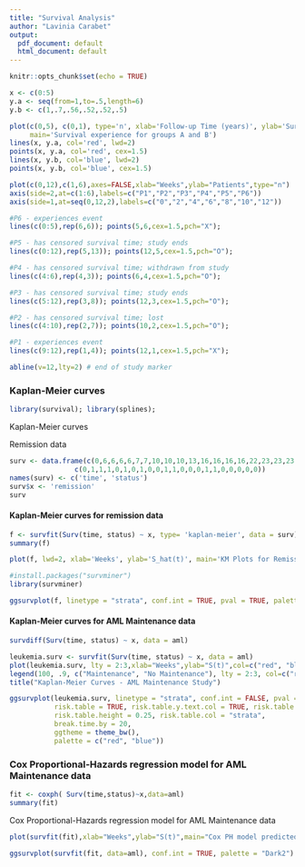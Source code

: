 ```yaml
---
title: "Survival Analysis"
author: "Lavinia Carabet"
output: 
  pdf_document: default
  html_document: default
---
```


```r
knitr::opts_chunk$set(echo = TRUE)
```


```r
x <- c(0:5)
y.a <- seq(from=1,to=.5,length=6)
y.b <- c(1,.7,.56,.52,.52,.5)

plot(c(0,5), c(0,1), type='n', xlab='Follow-up Time (years)', ylab='Survival probability', 
     main='Survival experience for groups A and B')
lines(x, y.a, col='red', lwd=2)
points(x, y.a, col='red', cex=1.5)
lines(x, y.b, col='blue', lwd=2)
points(x, y.b, col='blue', cex=1.5)
```

```r
plot(c(0,12),c(1,6),axes=FALSE,xlab="Weeks",ylab="Patients",type="n")
axis(side=2,at=c(1:6),labels=c("P1","P2","P3","P4","P5","P6"))
axis(side=1,at=seq(0,12,2),labels=c("0","2","4","6","8","10","12"))

#P6 - experiences event
lines(c(0:5),rep(6,6)); points(5,6,cex=1.5,pch="X");

#P5 - has censored survival time; study ends
lines(c(0:12),rep(5,13)); points(12,5,cex=1.5,pch="O");

#P4 - has censored survival time; withdrawn from study
lines(c(4:6),rep(4,3)); points(6,4,cex=1.5,pch="O");

#P3 - has censored survival time; study ends
lines(c(5:12),rep(3,8)); points(12,3,cex=1.5,pch="O");

#P2 - has censored survival time; lost
lines(c(4:10),rep(2,7)); points(10,2,cex=1.5,pch="O");

#P1 - experiences event
lines(c(9:12),rep(1,4)); points(12,1,cex=1.5,pch="X");

abline(v=12,lty=2) # end of study marker
```

### Kaplan-Meier curves 

```r
library(survival); library(splines);
```

Kaplan-Meier curves 

Remission data


```r
surv <- data.frame(c(0,6,6,6,6,7,7,10,10,10,13,16,16,16,16,22,23,23,23,23,23,23),
                c(0,1,1,1,0,1,0,1,0,0,1,1,0,0,0,1,1,0,0,0,0,0))
names(surv) <- c('time', 'status')
surv$x <- 'remission'
surv
```

#### Kaplan-Meier curves for remission data

```r
f <- survfit(Surv(time, status) ~ x, type= 'kaplan-meier', data = surv)
summary(f)
```

```r
plot(f, lwd=2, xlab='Weeks', ylab='S_hat(t)', main='KM Plots for Remission data')
```

```r
#install.packages("survminer")
library(survminer)

ggsurvplot(f, linetype = "strata", conf.int = TRUE, pval = TRUE, palette = "Dark2")
```

#### Kaplan-Meier curves for AML Maintenance data

```r
survdiff(Surv(time, status) ~ x, data = aml)
```

```r
leukemia.surv <- survfit(Surv(time, status) ~ x, data = aml)
plot(leukemia.surv, lty = 2:3,xlab="Weeks",ylab="S(t)",col=c("red", "blue"))
legend(100, .9, c("Maintenance", "No Maintenance"), lty = 2:3, col=c("red", "blue"))
title("Kaplan-Meier Curves - AML Maintenance Study")
```

```r
ggsurvplot(leukemia.surv, linetype = "strata", conf.int = FALSE, pval = TRUE, 
           risk.table = TRUE, risk.table.y.text.col = TRUE, risk.table.y.text = FALSE,
           risk.table.height = 0.25, risk.table.col = "strata",
           break.time.by = 20,
           ggtheme = theme_bw(),  
           palette = c("red", "blue"))
```

### Cox Proportional-Hazards regression model for AML Maintenance data

```r
fit <- coxph( Surv(time,status)~x,data=aml)
summary(fit)
```

Cox Proportional-Hazards regression model for AML Maintenance data

```r
plot(survfit(fit),xlab="Weeks",ylab="S(t)",main="Cox PH model predicted value - AML data")
```


```r
ggsurvplot(survfit(fit, data=aml), conf.int = TRUE, palette = "Dark2")
```